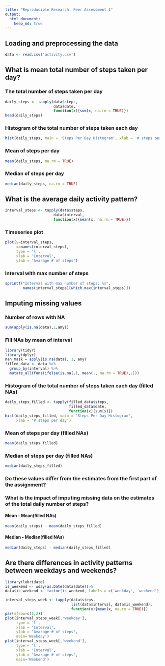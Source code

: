 ```yaml
---
title: "Reproducible Research: Peer Assessment 1"
output: 
  html_document:
    keep_md: true
---
```



## Loading and preprocessing the data
```r
data <- read.csv('activity.csv')
```
## What is mean total number of steps taken per day?
### The total number of steps taken per day
```r
daily_steps <- tapply(data$steps, 
                      data$date, 
                      function(x){sum(x, na.rm = TRUE)})
head(daily_steps)
```
### Histogram of the total number of steps taken each day
```r
hist(daily_steps, main = 'Steps Per Day Histogram', xlab = '# steps per day')
```

### Mean of steps per day
```r
mean(daily_steps, na.rm = TRUE)
```
### Median of steps per day
```r
median(daily_steps, na.rm = TRUE)
```
## What is the average daily activity pattern?
```r
interval_steps <- tapply(data$steps, 
                      data$interval, 
                      function(x){mean(x, na.rm = TRUE)})
```
### Timeseries plot
```r
plot(y=interval_steps,
     x=names(interval_steps),
     type = 'l', 
     xlab = 'Interval', 
     ylab = 'Avarage # of steps')
```

### Interval with max number of steps
```r
sprintf("Interval with max number of steps: %s",
        names(interval_steps)[which.max(interval_steps)])
```

## Imputing missing values
### Number of rows with NA
```r
sum(apply(is.na(data),1,any))
```
### Fill NAs by mean of interval
```r
library(tidyr)
library(dplyr)
nan_mask = apply(is.na(data), 1, any)
filled_data <- data %>%
  group_by(interval) %>%
  mutate_all(funs(ifelse(is.na(.), mean(., na.rm = TRUE),.)))
```
### Histogram of the total number of steps taken each day (filled NAs)
```r
daily_steps_filled <- tapply(filled_data$steps,
                             filled_data$date,
                             function(x){sum(x)})
hist(daily_steps_filled, main = 'Steps Per Day Histogram', 
     xlab = '# steps per day')
```

### Mean of steps per day (filled NAs)
```r
mean(daily_steps_filled)
```

### Median of steps per day (filled NAs)
```r
median(daily_steps_filled)
```
### Do these values differ from the estimates from the first part of the assignment?


### What is the impact of imputing missing data on the estimates of the total daily number of steps?

#### Mean - Mean(filled NAs)
```r
mean(daily_steps) - mean(daily_steps_filled)
```
#### Median - Median(filled NAs)
```r
median(daily_steps) - median(daily_steps_filled)
```
## Are there differences in activity patterns between weekdays and weekends?
```r
library(lubridate)
is_weekend <- wday(as.Date(data$date))>5
data$is_weekend <- factor(is_weekend, labels = c('weekday', 'weekend'))
```

```r
interval_steps_week <- tapply(data$steps,
                              list(data$interval, data$is_weekend),
                              function(x){mean(x, na.rm = TRUE)})
par(mfrow=c(1,2))
plot(interval_steps_week[,'weekday'], 
     type = 'l',
     xlab = 'Interval', 
     ylab = 'Avarage # of steps',
     main='Weekday')
plot(interval_steps_week[,'weekend'], 
     type = 'l',
     xlab = 'Interval', 
     ylab = 'Avarage # of steps',
     main='Weekend')
```